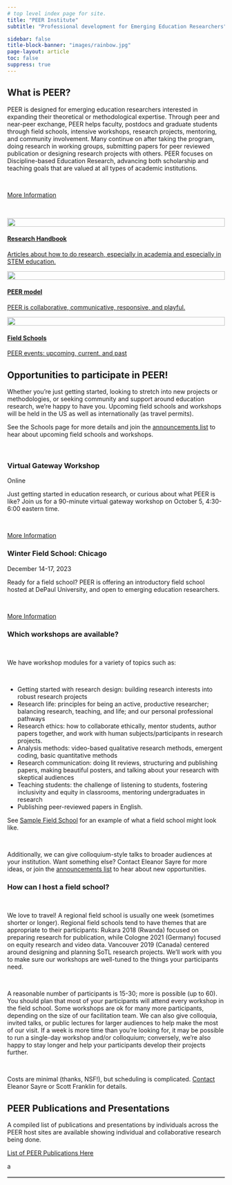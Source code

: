 ```yaml
---
# top level index page for site.
title: "PEER Institute"
subtitle: "Professional development for Emerging Education Researchers"

sidebar: false
title-block-banner: "images/rainbow.jpg"
page-layout: article
toc: false
suppress: true
---
```


## What is PEER?

PEER is designed for emerging education researchers interested in expanding their theoretical or methodological expertise. Through peer and near-peer exchange, PEER helps faculty, postdocs and graduate students through field schools, intensive workshops, research projects, mentoring, and community involvement. Many continue on after taking the program, doing research in working groups, submitting papers for peer reviewed publication or designing research projects with others. PEER focuses on Discipline-based Education Research, advancing both scholarship and teaching goals that are valued at all types of academic institutions.

&nbsp;  

:::{.text-center}
[More Information](about.qmd){.btn role="button" .btn-primary .rounded-pill}
:::

&nbsp;  

::: {.quarto-listing .quarto-listing-container-grid}
::: {.list .grid .quarto-listing-cols-3}

:::{.g-col-1 .card}
:::{.btn .btn-primary width="100%" style="background-color:inherit; border:none; padding:0px; height:-webkit-fill-available"}

[](https://handbook.zaposa.com)

:::{.card-body .text-center style="color:var(--bs-body-color)"}

![](images/sayrelab.png){fig-alt="Eleanor Sayre" width="100%"}

#### [Research Handbook](https://handbook.zaposa.com){.quarto-grid-link .card-title}

[Articles about how to do research, especially in academia and especially in STEM education.](https://handbook.zaposa.com){.quarto-grid-link}

:::
:::
:::

:::{.g-col-1 .card}
:::{.btn .btn-primary width="100%" style="background-color:inherit; border:none; padding:0px; height:-webkit-fill-available"}

[](model/index.qmd)

:::{.card-body .text-center style="color:var(--bs-body-color)"}

![](images/peer.png){fig-alt="Eleanor Sayre" width="100%"}

#### [PEER model](model/index.qmd){.quarto-grid-link .card-title}

[PEER is collaborative, communicative, responsive, and playful.](model/index.qmd){.quarto-grid-link}

:::
:::
:::


:::{.g-col-1 .card}
:::{.btn .btn-primary width="100%" style="background-color:inherit; border:none; padding:0px; height:-webkit-fill-available"}

[](schools/index.qmd)

:::{.card-body .text-center style="color:var(--bs-body-color)"}
![](images/pants.png){fig-alt="Eleanor Sayre" width="100%"}

#### [Field Schools](schools/index.qmd){.quarto-grid-link .card-title}

[PEER events: upcoming, current, and past](schools/index.qmd){ .quarto-grid-link}

:::
:::
:::


:::


:::

## Opportunities to participate in PEER!

Whether you’re just getting started, looking to stretch into new projects or methodologies, or seeking community and support around education research, we’re happy to have you. Upcoming field schools and workshops will be held in the US as well as internationally (as travel permits).

See the Schools page for more details and join the [announcements list](contact.qmd#i-want-to-join-the-mailing-list) to hear about upcoming field schools and workshops.

&nbsp;  

::::::: {.quarto-listing .quarto-listing-container-grid}
:::::: {.list .grid .quarto-listing-cols-2}

::::: {.g-col-1 .card}
:::: {.card-header .text-center .card-title}

### Virtual Gateway Workshop

::::

::::{ .card-body .text-left}

:::{.card-subtitle .mb-2 .text-muted}
Online
:::

Just getting started in education research, or curious about what PEER is like? Join us for a 90-minute virtual gateway workshop on October 5, 4:30-6:00 eastern time.

&nbsp;  

:::{.more-info-button .text-center}

[More Information](schools/virtual-gateway/index.qmd){.btn role="button" .btn-primary .rounded-pill}
:::

::::
:::::

::::: {.g-col-1 .card}
:::: {.card-header .text-center .card-title}

### Winter Field School: Chicago

::::

::::{ .card-body .text-left}

:::{.card-subtitle .mb-2 .text-muted}
December 14-17, 2023
:::

Ready for a field school? PEER is offering an introductory field school hosted at DePaul University, and open to emerging education researchers.

&nbsp;  

:::{.more-info-button .text-center}

[More Information](schools/peer-chicago-2023/index.qmd){.btn role="button" .btn-primary .rounded-pill}
:::

::::
:::::
::::::
:::::::

::::::: {.quarto-listing .quarto-listing-container-grid}
:::::: {.list .grid .quarto-listing-cols-2}

::::: {.g-col-1}

### Which workshops are available?

&nbsp;  

We have workshop modules for a variety of topics such as:

&nbsp;  

* Getting started with research design: building research interests into robust research projects
* Research life: principles for being an active, productive researcher; balancing research, teaching, and life; and our personal professional pathways
* Research ethics: how to collaborate ethically, mentor students, author papers together, and work with human subjects/participants in research projects.
* Analysis methods: video-based qualitative research methods, emergent coding, basic quantitative methods
* Research communication: doing lit reviews, structuring and publishing papers, making beautiful posters, and talking about your research with skeptical audiences
* Teaching students: the challenge of listening to students, fostering inclusivity and equity in classrooms, mentoring undergraduates in research
* Publishing peer-reviewed papers in English.

See [Sample Field School](workshops.qmd) for an example of what a field school might look like.

&nbsp;  

Additionally, we can give colloquium-style talks to broader audiences at your institution. Want something else? Contact Eleanor Sayre for more ideas, or join the [announcements list](contact.qmd#i-want-to-join-the-mailing-list) to hear about new opportunities.

:::::

::::: {.g-col-1}

### How can I host a field school?

&nbsp;  

We love to travel! A regional field school is usually one week (sometimes shorter or longer). Regional field schools tend to have themes that are appropriate to their participants: Rukara 2018 (Rwanda) focused on preparing research for publication, while Cologne 2021 (Germany) focused on equity research and video data. Vancouver 2019 (Canada) centered around designing and planning SoTL research projects. We’ll work with you to make sure our workshops are well-tuned to the things your participants need.

&nbsp;  

A reasonable number of participants is 15-30; more is possible (up to 60). You should plan that most of your participants will attend every workshop in the field school. Some workshops are ok for many more participants, depending on the size of our facilitation team. We can also give colloquia, invited talks, or public lectures for larger audiences to help make the most of our visit. If a week is more time than you’re looking for, it may be possible to run a single-day workshop and/or colloquium; conversely, we’re also happy to stay longer and help your participants develop their projects further.

&nbsp;  

Costs are minimal (thanks, NSF!), but scheduling is complicated. [Contact](contact.qmd) Eleanor Sayre or Scott Franklin for details.

:::::

::::::
:::::::

## PEER Publications and Presentations

A compiled list of publications and presentations by individuals across the PEER host sites are available showing individual and collaborative research being done.  

[List of PEER Publications Here](https://www.rit.edu/castle/sites/rit.edu.castle/files/images/10-09-20_Compiled%20PEER%20Pubs_Pres%20.pdf)

:::{}
a
```{=HTML}
<!DOCTYPE html>
<html>
<head>
  <title>Excel Data Table</title>
  <style>
    table {
      border-collapse: collapse;
      width: 100%;
    }

    th, td {
      border: 1px solid black;
      padding: 8px;
      text-align: left;
    }

    th {
      background-color: #f2f2f2;
    }
  </style>
</head>
<body>

  <table id="excelDataTable" border="1">
    <!-- Table content will be inserted here -->
  </table>

  <script>
    // Fetch the JSON data from the URL
    fetch('https://script.googleusercontent.com/macros/echo?user_content_key=5dpbR684UZPOKyvi4UJF3BxT-N2LnBY7vGygWOm7OZdOe-mfFDbVRxJ6vSuMYQbxenXMKPUTXL5Gxcyi7o_VKfILA-Krw445m5_BxDlH2jW0nuo2oDemN9CCS2h10ox_1xSncGQajx_ryfhECjZEnHmxyQEMn61eh9DgwQCy8Xs5DMNe6SebGnW598aGobVd-sa8eJtO9M2K2fp98bmhrO2Mcav9PrD3ShFuP17849Ie1Y4vfS-NZQ&lib=MifeXCAb62ug4snfyooQke6TE7gMPYvoH')
      .then(response => response.json())
      .then(data => {
        // Get the table element by ID
        const table = document.getElementById('excelDataTable');

        console.log(data)
        console.log(data[0]);

        // Create header row
        const headerRow = table.insertRow(0);
        for (let key in data[0]) {
          const headerCell = headerRow.insertCell();
          headerCell.textContent = key;
        }

        // Create data rows
        data.forEach((row, index) => {
          const dataRow = table.insertRow(index + 1);
          for (let key in row) {
            const cell = dataRow.insertCell();
            cell.textContent = row[key];
          }
        });
      })
      .catch(error => console.error('Error fetching data:', error));
  </script>

</body>
</html>

```
:::